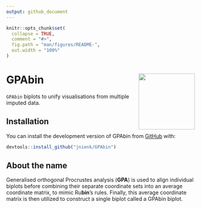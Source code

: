 ```yaml
---
output: github_document
---
```


<!-- README.md is generated from README.Rmd. Please edit that file -->

```r
knitr::opts_chunk$set(
  collapse = TRUE,
  comment = "#>",
  fig.path = "man/figures/README-",
  out.width = "100%"
)
```


# GPAbin <img src="man/figures/logo.png" align="right" width="150" alt="" /> 

`GPAbin` biplots to unify visualisations from multiple imputed data.

## Installation

You can install the development version of GPAbin from [GitHub](https://github.com/) with:

``` r
devtools::install_github("jnienk/GPAbin")
```

## About the name

Generalised orthogonal Procrustes analysis (**GPA**) is used to align individual biplots before combining their separate coordinate sets into an average coordinate matrix, to mimic Ru**bin**'s rules. 
Finally, this average coordinate matrix is then utilized to construct a single biplot called a GPAbin biplot. 
